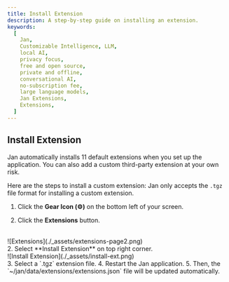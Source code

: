 ```yaml
---
title: Install Extension
description: A step-by-step guide on installing an extension.
keywords:
  [
    Jan,
    Customizable Intelligence, LLM,
    local AI,
    privacy focus,
    free and open source,
    private and offline,
    conversational AI,
    no-subscription fee,
    large language models,
    Jan Extensions,
    Extensions,
  ]
---
```




## Install Extension

Jan automatically installs 11 default extensions when you set up the application. You can also add a custom third-party extension at your own risk.

Here are the steps to install a custom extension:
<Callout type="info">
Jan only accepts the `.tgz` file format for installing a custom extension.
</Callout>

1. Click the **Gear Icon (⚙️)** on the bottom left of your screen.

2. Click the **Extensions** button.
<br/>
![Extensions](./_assets/extensions-page2.png)
<br/>
2. Select **Install Extension** on top right corner.
<br/>
![Install Extension](./_assets/install-ext.png)
<br/>
3. Select a `.tgz` extension file.
4. Restart the Jan application.
5. Then, the `~/jan/data/extensions/extensions.json` file will be updated automatically.